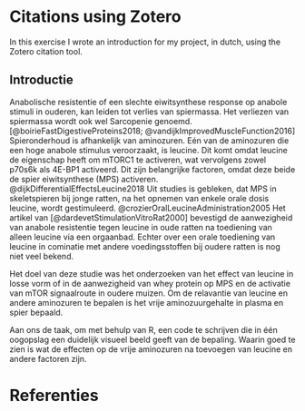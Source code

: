 # Citations using Zotero

In this exercise I wrote an introduction for my project, in dutch, using the Zotero citation tool.  

## Introductie
Anabolische resistentie of een slechte eiwitsynthese response op anabole stimuli in ouderen, kan leiden tot verlies van spiermassa. Het verliezen van spiermassa wordt ook wel Sarcopenie genoemd. [@boirieFastDigestiveProteins2018; @vandijkImprovedMuscleFunction2016]  Spieronderhoud is afhankelijk van aminozuren. Eén van de aminozuren die een hoge anabole stimulus veroorzaakt, is leucine. Dit komt omdat leucine de eigenschap heeft om mTORC1 te activeren, wat vervolgens zowel p70s6k als 4E-BP1 activeerd. Dit zijn belangrijke factoren, omdat deze beide de spier eiwitsynthese (MPS) activeren. @dijkDifferentialEffectsLeucine2018 Uit studies is gebleken, dat MPS in skeletspieren bij jonge ratten, na het opnemen van enkele orale dosis leucine, wordt gestimuleerd. @crozierOralLeucineAdministration2005 Het artikel van [@dardevetStimulationVitroRat2000] bevestigd de aanwezigheid van anabole resistentie tegen leucine in oude ratten na toediening van alleen leucine via een orgaanbad. Echter over een orale toediening van leucine in cominatie met andere voedingsstoffen bij oudere ratten is nog niet veel bekend. 

Het doel van deze studie was het onderzoeken van het effect van leucine in losse vorm of in de aanwezigheid van whey protein op MPS en de activatie van mTOR signaalroute in oudere muizen. Om de relavantie van leucine en andere aminozuren te bepalen is het vrije aminozuurgehalte in plasma en spier bepaald.

Aan ons de taak, om met behulp van R, een code te schrijven die in één oogopslag een duidelijk visueel beeld geeft van de bepaling. Waarin goed te zien is wat de effecten op de vrije aminozuren na toevoegen van leucine en andere factoren zijn. 


# Referenties